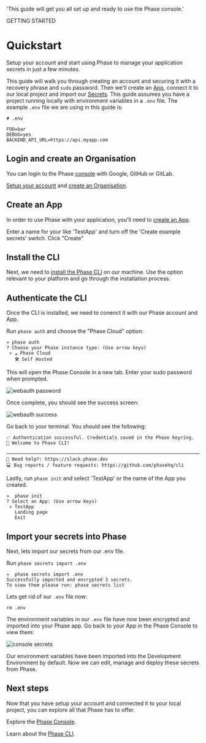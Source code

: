 
  'This guide will get you all set up and ready to use the Phase console.'

<Tag variant="small">GETTING STARTED</Tag>

# Quickstart

Setup your account and start using Phase to manage your application secrets in just a few minutes.

This guide will walk you through creating an account and securing it with a recovery phrase and `sudo` password. Then we'll create an [App](/console/apps), connect it to our local project and import our [Secrets](/console/secrets).
This guide assumes you have a project running locally with environment variables in a `.env` file.
The example `.env` file we are using in this guide is:

```
# .env

FOO=bar
DEBUG=yes
BACKEND_API_URL=https://api.myapp.com
```

## Login and create an Organisation

You can login to the Phase <a href="https://console.phase.dev" target="_blank">console</a> with Google, GitHub or GitLab.

[Setup your account](/console/users#account-keys-and-setup) and [create an Organisation](/console/organisation#create-an-organisation).

## Create an App

In order to use Phase with your application, you'll need to [create an App](/console/apps#create-an-app).

Enter a name for your like 'TestApp' and turn off the 'Create example secrets' switch. Click "Create"

## Install the CLI

Next, we need to [install the Phase CLI](/cli/install) on our machine. Use the option relevant to your platform and go through the installation process.

## Authenticate the CLI

Once the CLI is installed, we need to conenct it with our Phase account and App.

Run `phase auth` and choose the "Phase Cloud" option:

```
» phase auth
? Choose your Phase instance type: (Use arrow keys)
 » ☁️ Phase Cloud
   🛠️ Self Hosted
```

This will open the Phase Console in a new tab. Enter your sudo password when prompted.

![webauth password](/assets/images/console/quickstart/webauth-password.png)

Once complete, you should see the success screen:

![webauth success](/assets/images/console/quickstart/webauth-success.png)

Go back to your terminal. You should see the following:

```
✅ Authentication successful. Credentials saved in the Phase keyring.
🎉 Welcome to Phase CLI!

─────────────────────────────────────────────────────────────────────────────────────────────────────────────────────────────
🙋 Need help?: https://slack.phase.dev
💻 Bug reports / feature requests: https://github.com/phasehq/cli
```

Lastly, run `phase init` and select 'TestApp' or the name of the App you created.

```
»  phase init
? Select an App: (Use arrow keys)
 » TestApp
   Landing page
   Exit
```

## Import your secrets into Phase

Next, lets import our secrets from our .env file.

Run `phase secrets import .env`

```
»  phase secrets import .env
Successfully imported and encrypted 3 secrets.
To view them please run: phase secrets list

```

Lets get rid of our `.env` file now:

```
rm .env
```

The environment variables in our `.env` file have now been encrypted and imported into your Phase app. Go back to your App in the Phase Console to view them:

![console secrets](/assets/images/console/quickstart/quickstart-console-secrets.png)

Our environment variables have been imported into the Development Environment by default. Now we can edit, manage and deploy these secrets from Phase.

## Next steps

Now that you have setup your account and connected it to your local project, you can explore all that Phase has to offer.

Explore the [Phase Console](/console).

Learn about the [Phase CLI](/cli/commands).

